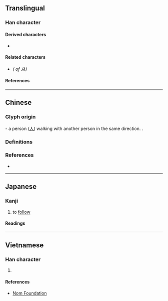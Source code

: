 {{also|從|丛|人人|𠓜|ㅆ}}
{{character info}}
==Translingual==
{{stroke order|strokes=4}}
{{stroke order|type=animate}}
{{Han simplified forms|從|従|从}}

===Han character===
{{Han char|rn=9|rad=人|as=02|sn=4|four=88000|canj=OO|ids=⿰人人}}

====Derived characters====
* {{l|mul|[[𫩛]], [[𭎂]], [[𪭢]], [[枞]], [[𪻐]], [[𥾺]]([[纵]]), [[𫎆]], [[𨥎]]([[𫓩]]), [[𫕚]], [[众]], [[𫧏]], [[𪨊]], [[苁]], [[疭]], [[丛]], [[怂]], [[𠈌]], [[耸]]}}

====Related characters====
* {{l|mul|[[從]]}} ''({{w|Traditional Chinese|Traditional form}} of 从)''

====References====
{{Han ref|kx=0092.030|dkj=30890|dj=0195.010|hdz=10105.030|uh=4ECE}}

----

==Chinese==

===Glyph origin===
{{Han etym}}
{{liushu|ic}} - a person ([[人]]) walking with another person in the same direction. {{zh-etym-double|人|}}.

===Definitions===
{{zh-see|從|svt}}

===References===
* {{R:twedu|A01293-001}}

----

==Japanese==

===Kanji===
{{ja-kanji|grade=uc|rs=人02}}

# to [[follow]]

====Readings====
{{ja-readings
|on=しょう, じゅ, じゅう
|kun=したが-う, より
}}

----

==Vietnamese==

===Han character===
{{vi-readings|rs=人02|reading=[[tòng]], [[tùng]], [[tụng]]}}

# {{rfdef|vi|sort=人02}}

====References====
* [http://nomfoundation.org/common/nom_details.php?codepoint=4ECE Nom Foundation]